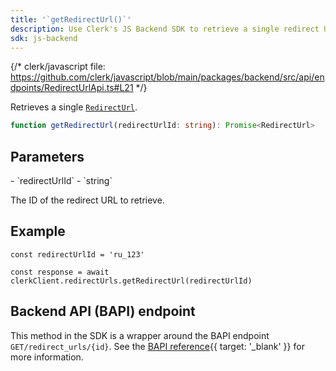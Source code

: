 ```yaml
---
title: '`getRedirectUrl()`'
description: Use Clerk's JS Backend SDK to retrieve a single redirect URL by its ID.
sdk: js-backend
---
```


{/* clerk/javascript file: https://github.com/clerk/javascript/blob/main/packages/backend/src/api/endpoints/RedirectUrlApi.ts#L21 */}

Retrieves a single [`RedirectUrl`](/docs/references/backend/types/backend-redirect-url).

```ts
function getRedirectUrl(redirectUrlId: string): Promise<RedirectUrl>
```

## Parameters

<Properties>
  - `redirectUrlId`
  - `string`

  The ID of the redirect URL to retrieve.
</Properties>

## Example

<Include src="_partials/backend/usage" />

```tsx
const redirectUrlId = 'ru_123'

const response = await clerkClient.redirectUrls.getRedirectUrl(redirectUrlId)
```

## Backend API (BAPI) endpoint

This method in the SDK is a wrapper around the BAPI endpoint `GET/redirect_urls/{id}`. See the [BAPI reference](/docs/reference/backend-api/tag/redirect-urls/get/redirect_urls/\{id}){{ target: '_blank' }} for more information.

